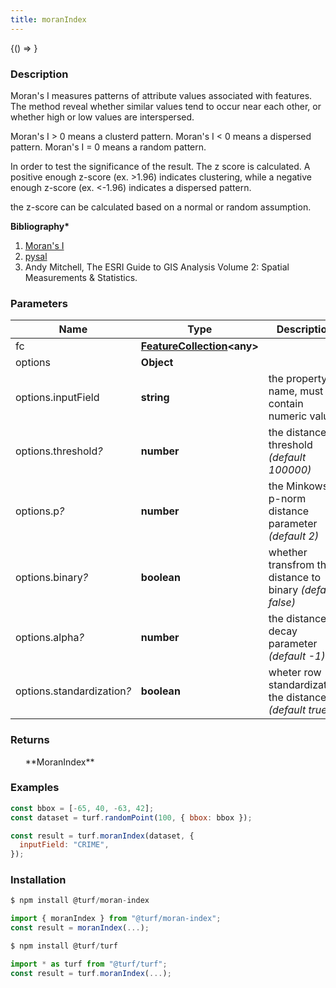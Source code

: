 ```yaml
---
title: moranIndex
---
```



<!-- Expose turf as global var for experimenting in the browser console -->

<BrowserOnly>{() => <WindowTurfGlobal turf={turf} />}</BrowserOnly>

### Description

Moran's I measures patterns of attribute values associated with features.
The method reveal whether similar values tend to occur near each other,
or whether high or low values are interspersed.

Moran's I > 0 means a clusterd pattern.
Moran's I \< 0 means a dispersed pattern.
Moran's I = 0 means a random pattern.

In order to test the significance of the result. The z score is calculated.
A positive enough z-score (ex. >1.96) indicates clustering,
while a negative enough z-score (ex. \<-1.96) indicates a dispersed pattern.

the z-score can be calculated based on a normal or random assumption.

**Bibliography\***

1. [Moran's I](https://en.wikipedia.org/wiki/Moran%27s_I)
1. [pysal](http://pysal.readthedocs.io/en/latest/index.html)
1. Andy Mitchell, The ESRI Guide to GIS Analysis Volume 2: Spatial Measurements & Statistics.

### Parameters

| Name                            | Type                                                                           | Description                                                |
| ------------------------------- | ------------------------------------------------------------------------------ | ---------------------------------------------------------- |
| fc                              | **[FeatureCollection](https://tools.ietf.org/html/rfc7946#section-3.3)\<any>** |                                                            |
| options                         | **Object**                                                                     |                                                            |
| options.inputField              | **string**                                                                     | the property name, must contain numeric values             |
| options.threshold<i>?</i>       | **number**                                                                     | the distance threshold _(default 100000)_                  |
| options.p<i>?</i>               | **number**                                                                     | the Minkowski p-norm distance parameter _(default 2)_      |
| options.binary<i>?</i>          | **boolean**                                                                    | whether transfrom the distance to binary _(default false)_ |
| options.alpha<i>?</i>           | **number**                                                                     | the distance decay parameter _(default -1)_                |
| options.standardization<i>?</i> | **boolean**                                                                    | wheter row standardization the distance _(default true)_   |

### Returns

<ul>**MoranIndex**</ul>

### Examples

```javascript
const bbox = [-65, 40, -63, 42];
const dataset = turf.randomPoint(100, { bbox: bbox });

const result = turf.moranIndex(dataset, {
  inputField: "CRIME",
});
```

### Installation

```javascript
$ npm install @turf/moran-index

import { moranIndex } from "@turf/moran-index";
const result = moranIndex(...);
```

```javascript
$ npm install @turf/turf

import * as turf from "@turf/turf";
const result = turf.moranIndex(...);
```
